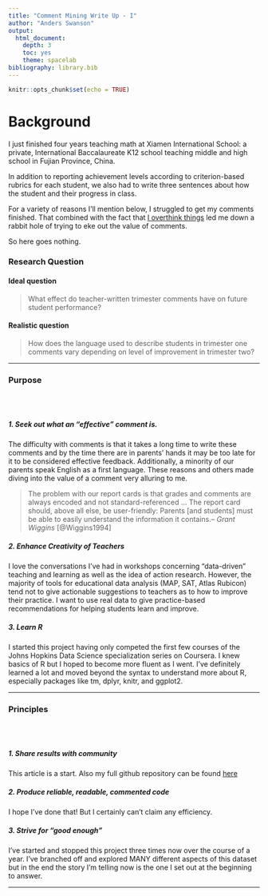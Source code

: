 ```yaml
---
title: "Comment Mining Write Up - I"
author: "Anders Swanson"
output:
  html_document:
    depth: 3
    toc: yes
    theme: spacelab
bibliography: library.bib
---
```


```r
knitr::opts_chunk$set(echo = TRUE)
```
# Background


I just finished four years teaching math at Xiamen International School: a private, International Baccalaureate K12 school teaching middle and high school in Fujian Province, China.

In addition to reporting achievement levels according to criterion-based rubrics for each student, we also had to write three sentences about how the student and their progress in class.

For a variety of reasons I'll mention below, I struggled to get my comments finished. That combined with the fact that [I overthink things](https://pics.onsizzle.com/hmmm-yeah-i-think-so-did-i-this-is-helping-2789638.png) led me down a rabbit hole of trying to eke out the value of comments.

So here goes nothing.


### Research Question

#### Ideal question
> What effect do teacher-written trimester comments have on future student performance?

#### Realistic question
> How does the language used to describe students in trimester one comments vary depending on level of improvement in trimester two?

***
### Purpose  

<br><br>

##### 1. Seek out what an "effective" comment is. 


The difficulty with comments is that it takes a long time to write these comments and by the time there are in parents' hands it may be too late for it to be considered effective feedback. Additionally, a minority of our parents speak English as a first language. These reasons and others made diving into the value of a comment very alluring to me.

 > The problem with our report cards is that grades and comments are always encoded and not standard-referenced ... The report card should, above all else, be user-friendly: Parents [and students] must be able to easily understand the information it contains.-- *Grant Wiggins* [@Wiggins1994]

##### 2. Enhance Creativity of Teachers  
I love the conversations I've had in workshops concerning "data-driven" teaching and learning as well as the idea of action research. However, the majority of tools for educational data analysis (MAP, SAT, Atlas Rubicon) tend not to give actionable suggestions to teachers as to how to improve their practice. I want to use real data to give practice-based recommendations for helping students learn and improve.

##### 3. Learn R

I started this project having only competed the first few courses of the Johns Hopkins Data Science specialization series on Coursera. I knew basics of R but I hoped to become more fluent as I went. I've definitely learned a lot and moved beyond the syntax to understand more about R, especially packages like tm, dplyr, knitr, and ggplot2.


***
### Principles

<br><br>

##### 1. Share results with community  

This article is a start. Also my full github repository can be found [here](https://github.com/swanderz/xis_mining)

##### 2. Produce reliable, readable, commented code  

I hope I've done that! But I certainly can't claim any efficiency.

##### 3. Strive for "good enough"  
I've started and stopped this project three times now over the course of a year. I've branched off and explored MANY different aspects of this dataset but in the end the story I'm telling now is the one I set out at the beginning to answer.


***


[^1]: asdfasdfasdfasdf
[^2]: The average growth should be the difference between the Criteria Means of trimester one and two but the average growth excludes mid-year students who: 1) typically don't do well in their 1st trimester of MYP and 2) are not represented in the T1-T2 growth statistic.
[^3]: A lot of assumptions going on here....
[^4]: Name removed for privacy

